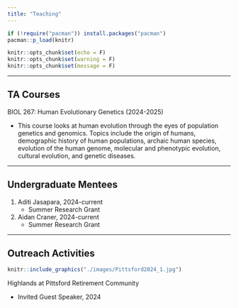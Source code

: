 ```yaml
---
title: "Teaching"
---
```


```r

if (!require("pacman")) install.packages("pacman")
pacman::p_load(knitr)

knitr::opts_chunk$set(echo = F)
knitr::opts_chunk$set(warning = F)
knitr::opts_chunk$set(message = F)
```


<style>
body {text-align: left}
</style>

___
## TA Courses

BIOL 267: Human Evolutionary Genetics (2024-2025)

  - This course looks at human evolution through the eyes of population genetics and genomics. Topics include the origin of humans, demographic history of human populations, archaic human species, evolution of the human genome, molecular and phenotypic evolution, cultural evolution, and genetic diseases. 

___

## Undergraduate Mentees

1. Aditi Jasapara, 2024-current
   - Summer Research Grant

2. Aidan Craner, 2024-current
   - Summer Research Grant
 
___

## Outreach Activities
```r
knitr::include_graphics("./images/Pittsford2024_1.jpg")
```
Highlands at Pittsford Retirement Community

 - Invited Guest Speaker, 2024
